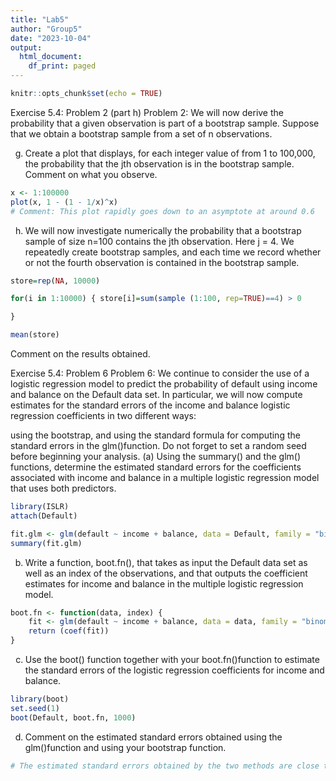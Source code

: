 ---
title: "Lab5"
author: "Group5"
date: "2023-10-04"
output:
  html_document:
    df_print: paged
---

```{r setup, include=FALSE}
knitr::opts_chunk$set(echo = TRUE)
```

Exercise 5.4: Problem 2 (part h)
Problem 2: We will now derive the probability that a given observation is part of a bootstrap sample. Suppose that we obtain a bootstrap sample from a set of n observations.

(g) Create a plot that displays, for each integer value of from 1 to 100,000, the probability that the jth observation is in the bootstrap sample. Comment on what you observe.

```{r}
x <- 1:100000
plot(x, 1 - (1 - 1/x)^x)
# Comment: This plot rapidly goes down to an asymptote at around 0.6
```

(h) We will now investigate numerically the probability that a bootstrap sample of size n=100
 contains the jth observation. Here j = 4. We repeatedly create bootstrap samples, and each time we record whether or not the fourth observation is contained in the bootstrap sample.

```{r}
store=rep(NA, 10000)

for(i in 1:10000) { store[i]=sum(sample (1:100, rep=TRUE)==4) > 0

}

mean(store)

```


Comment on the results obtained.


Exercise 5.4: Problem 6
Problem 6: We continue to consider the use of a logistic regression model to predict the probability of default using income and balance on the Default data set. In particular, we will now compute estimates for the standard errors of the income and balance logistic regression coefficients in two different ways:

using the bootstrap, and 
using the standard formula for computing the standard errors in the glm()function. 
Do not forget to set a random seed before beginning your analysis.
(a) Using the summary() and the glm() functions, determine the estimated standard errors for the coefficients associated with income and balance in a multiple logistic regression model that uses both predictors.
```{r}
library(ISLR)
attach(Default)
```


```{r}
fit.glm <- glm(default ~ income + balance, data = Default, family = "binomial")
summary(fit.glm)
```


(b) Write a function, boot.fn(), that takes as input the Default data set as well as an index of the observations, and that outputs the coefficient estimates for income and balance in the multiple logistic regression model.
```{r}
boot.fn <- function(data, index) {
    fit <- glm(default ~ income + balance, data = data, family = "binomial", subset = index)
    return (coef(fit))
}
```

(c) Use the boot() function together with your boot.fn()function to estimate the standard errors of the logistic regression coefficients for income and balance.
```{r}
library(boot)
set.seed(1)
boot(Default, boot.fn, 1000)
```

(d) Comment on the estimated standard errors obtained using the glm()function and using your bootstrap function.
```{r}
# The estimated standard errors obtained by the two methods are close to each other. There is not big difference in coefficients and standard errors.
```

